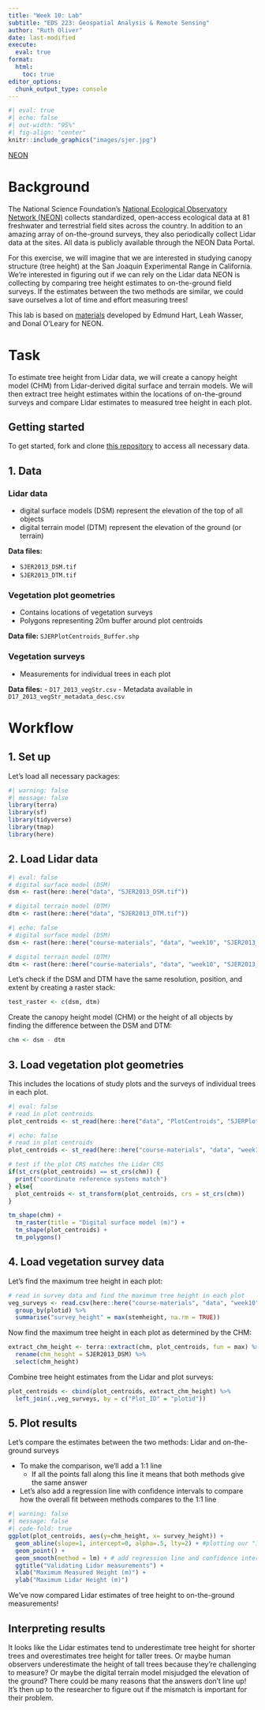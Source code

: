 ```yaml
---
title: "Week 10: Lab"
subtitle: "EDS 223: Geospatial Analysis & Remote Sensing"
author: "Ruth Oliver"
date: last-modified
execute: 
  eval: true
format:
  html:
    toc: true
editor_options: 
  chunk_output_type: console
---
```


```r
#| eval: true
#| echo: false
#| out-width: "95%"
#| fig-align: "center"
knitr::include_graphics("images/sjer.jpg")
```

::: {.gray-text .center-text}
[NEON](https://www.neonscience.org/field-sites/sjer){target="_blank"}
:::

# Background
The National Science Foundation's [National Ecological Observatory Network (NEON)](https://www.neonscience.org/about) collects standardized, open-access ecological data at 81 freshwater and terrestrial field sites across the country. In addition to an amazing array of on-the-ground surveys, they also periodically collect Lidar data at the sites. All data is publicly available through the NEON Data Portal.

For this exercise, we will imagine that we are interested in studying canopy structure (tree height) at the San Joaquin Experimental Range in California. We're interested in figuring out if we can rely on the Lidar data NEON is collecting by comparing tree height estimates to on-the-ground field surveys. If the estimates between the two methods are similar, we could save ourselves a lot of time and effort measuring trees!

This lab is based on [materials](https://www.neonscience.org/resources/learning-hub/tutorials/introduction-light-detection-and-ranging-lidar-explore-point) developed by Edmund Hart, Leah Wasser, and Donal O'Leary for NEON.

# Task
To estimate tree height from Lidar data, we will create a canopy height model (CHM) from Lidar-derived digital surface and terrain models. We will then extract tree height estimates within the locations of on-the-ground surveys and compare Lidar estimates to measured tree height in each plot. 

:::{.callout-note icon=true}
# Getting started
To get started, fork and clone [this repository](https://github.com/EDS-223-Geospatial/eds223-week10) to access all necessary data.
:::

## 1. Data

### Lidar data

- digital surface models (DSM) represent the elevation of the top of all objects
- digital terrain model (DTM) represent the elevation of the ground (or terrain)

**Data files:**

- `SJER2013_DSM.tif`
- `SJER2013_DTM.tif`

### Vegetation plot geometries

- Contains locations of vegetation surveys
- Polygons representing 20m buffer around plot centroids

**Data file:** `SJERPlotCentroids_Buffer.shp`

### Vegetation surveys

- Measurements for individual trees in each plot

**Data files:**
- `D17_2013_vegStr.csv`
- Metadata available in `D17_2013_vegStr_metadata_desc.csv`


# Workflow

## 1. Set up

Let's load all necessary packages:

```r
#| warning: false
#| message: false
library(terra)
library(sf)
library(tidyverse)
library(tmap)
library(here)
```

## 2. Load Lidar data

```r
#| eval: false
# digital surface model (DSM)
dsm <- rast(here::here("data", "SJER2013_DSM.tif"))

# digital terrain model (DTM)
dtm <- rast(here::here("data", "SJER2013_DTM.tif"))
```

```r
#| echo: false
# digital surface model (DSM)
dsm <- rast(here::here("course-materials", "data", "week10", "SJER2013_DSM.tif"))

# digital terrain model (DTM)
dtm <- rast(here::here("course-materials", "data", "week10", "SJER2013_DTM.tif"))
```

Let's check if the DSM and DTM have the same resolution, position, and extent by creating a raster stack:

```r
test_raster <- c(dsm, dtm)
```

Create the canopy height model (CHM) or the height of all objects by finding the difference between the DSM and DTM:

```r
chm <- dsm - dtm
```

## 3. Load vegetation plot geometries

This includes the locations of study plots and the surveys of individual trees in each plot.

```r
#| eval: false
# read in plot centroids
plot_centroids <- st_read(here::here("data", "PlotCentroids", "SJERPlotCentroids_Buffer.shp"))
```


```r
#| echo: false
# read in plot centroids
plot_centroids <- st_read(here::here("course-materials", "data", "week10", "PlotCentroids", "SJERPlotCentroids_Buffer.shp"))
```

```r
# test if the plot CRS matches the Lidar CRS
if(st_crs(plot_centroids) == st_crs(chm)) {
  print("coordinate reference systems match")
} else{
  plot_centroids <- st_transform(plot_centroids, crs = st_crs(chm))
}
```


```r
tm_shape(chm) +
  tm_raster(title = "Digital surface model (m)") +
  tm_shape(plot_centroids) +
  tm_polygons()
```

## 4. Load vegetation survey data

Let's find the maximum tree height in each plot:

```r
# read in survey data and find the maximum tree height in each plot
veg_surveys <- read.csv(here::here("course-materials", "data", "week10", "VegetationData", "D17_2013_vegStr.csv")) %>%
  group_by(plotid) %>%
  summarise("survey_height" = max(stemheight, na.rm = TRUE))
```

Now find the maximum tree height in each plot as determined by the CHM:

```r
extract_chm_height <- terra::extract(chm, plot_centroids, fun = max) %>%
  rename(chm_height = SJER2013_DSM) %>%
  select(chm_height)
```

Combine tree height estimates from the Lidar and plot surveys:

```r
plot_centroids <- cbind(plot_centroids, extract_chm_height) %>%
  left_join(.,veg_surveys, by = c("Plot_ID" = "plotid"))
```

## 5. Plot results

Let's compare the estimates between the two methods: Lidar and on-the-ground surveys

- To make the comparison, we'll add a 1:1 line
  - If all the points fall along this line it means that both methods give the same answer
- Let's also add a regression line with confidence intervals to compare how the overall fit between methods compares to the 1:1 line

```r
#| warning: false
#| message: false
#| code-fold: true
ggplot(plot_centroids, aes(y=chm_height, x= survey_height)) +
  geom_abline(slope=1, intercept=0, alpha=.5, lty=2) + #plotting our "1:1" line
  geom_point() +
  geom_smooth(method = lm) + # add regression line and confidence interval
  ggtitle("Validating Lidar measurements") +
  xlab("Maximum Measured Height (m)") +
  ylab("Maximum Lidar Height (m)")

```

We've now compared Lidar estimates of tree height to on-the-ground measurements! 

:::{.callout-warning icon=true}
# Interpreting results
It looks like the Lidar estimates tend to underestimate tree height for shorter trees and overestimates tree height for taller trees. Or maybe human observers underestimate the height of tall trees because they're challenging to measure? Or maybe the digital terrain model misjudged the elevation of the ground? There could be many reasons that the answers don't line up! It's then up to the researcher to figure out if the mismatch is important for their problem.
:::

